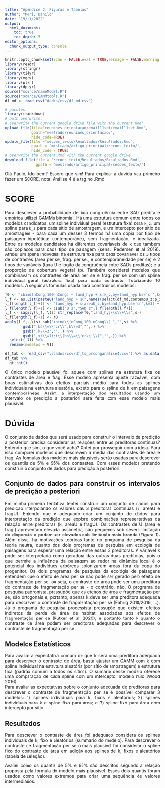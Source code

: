 ```yaml
---
title: "Apêndice 2: Figuras e Tabelas"
author: "Mori, Danilo"
date: "19/11/2022"
output: 
  html_document:
    toc: true
    toc_depth: 5
editor_options: 
  chunk_output_type: console
---
```


<style>
body {
text-align: justify}
</style>

```r
knitr::opts_chunk$set(echo = FALSE,eval = TRUE,message = FALSE,warning = FALSE,cache=TRUE)
library(readr)
library(stringr)
library(tidyr)
library(mgcv)
library(plyr)
library(dplyr)
source("source/nameModel.R")
source("source/GAMMtools.R")
df_md <- read_csv("dados/csv/df_md.csv")
```

```r
# pacotes
library(trackdown)
# both overwrite: 
# overwrite the current google drive file with the current Rmd:
upload_file(file="reunioes_orientacao/email11set/email11set.Rmd",
            gpath="mestrado/reunioes_orientacao/",
            hide_code=TRUE)
update_file(file ="secoes_texto/Resultados/Resultados.Rmd",
            gpath = "mestrado/artigo_principal/secoes_texto/",
            hide_code = TRUE)
# overwrite the current Rmd with the current google drive 
download_file(file = "secoes_texto/Resultados/Resultados.Rmd",
              gpath = "mestrado/artigo_principal/secoes_texto/")
```

Olá Paulo, tdo bem? Espero que sim!
Para explicar a duvida vou primeiro fazer um SCORE.
nota: Análise 4 é a tag no .Rmd

# SCORE

Para descrever a probabilidade de boa congruência entre SAD predita e empírica utilizei GAMMs binomial. Há uma estrutura comum entre todos os modelos candidatos: um spline individual geral (estrutura fixa) para `k_z`, um spline para `k_z` para cada sítio de amostragem, e um intercepto por sítio de amostragem - para cada um desses 3 termos há uma cópia por tipo de paisagem hipotética: contemporânea, sem fragmentação, e idealizada. Entre os modelos candidatos há diferentes covariáveis de k que também são copiados para cada tipo de paisagem (sensu Pedersen et al 2019). Atribui um spline individual na estrutura fixa para cada covariável:  os 3 tipos de contrastes (area per se, frag. per se., e contemporaneidade per se) e 2 tipos de variáveis (taxa U e logito da congruência entre SADs preditas); e a proporção de cobertura vegetal (p). Também considerei modelos que combinavam os contrastes de área per se e frag. per se com um spline individual geral (estrutura fixa) para cada contraste. Totalizando 10 modelos.  A seguir as formulas usada para construir os modelos:
 

```r
f0 <- "cbind(nCong,100-nCong) ~ land_hyp + s(k_z,by=land_hyp,bs='cr',k=3) + s(k_z,by=land_hyp,SiteCode,bs='fs',k=3,xt=list(bs='cr')) + s(land_hyp,SiteCode,bs='re')"
l_f <- as.list(paste0("land_hyp + s(",names(select(df_md,contempU_z:p_z)),",by=land_hyp,bs='cr',k=3) + "))
l_f[length(l_f)+1] <- "land_hyp + s(areaU_z,by=land_hyp,bs='cr',k=3) + s(fragU_z,by=land_hyp,bs='cr',k=3) + "
l_f[length(l_f)+1] <- gsub("U_z","SAD_z",l_f[length(l_f)])
l_f <- sapply(l_f, \(s) str_replace(f0,"land_hyp\\s\\+\\s",s))
l_f[length(l_f)+1] <- f0
adply(l_f,1,\(s) sub("cbind\\(nCong,100-nCong\\) ","",s) %>% 
        gsub(",bs\\=\\'cr\\',k\\=3","",.) %>%
        gsub(",k\\=3","",.) %>%
        gsub(",xt\\=list\\(bs\\=\\'cr\\'\\)","",.)) %>%
  select(-X1) %>% 
  rename(modelos = V1)
```



```r
df_tab <- read_csv("./dados/csv/df_ts_prconganalise4.csv") %>% as.data.frame()
df_tab %>% 
  gt::gt()
```

O único modelo plausível foi aquele com splines na estrutura fixa os contrastes de área e frag. 
Esse modelo apresenta ajuste razoável, com boas estimativas dos efeitos parciais médio para todos os splines individuais na estrutura aleatória, exceto para o spline de k em paisagens contemporâneas. Assim, a interpretação dos resultados usando um intervalo de predição a posteriori será feita com esse modelo mais plausível.

# Dúvida

O conjunto de dados que será usado para construir o intervalo de predição a posteriori precisa considerar as relações entre as preditoras contínuas? Entendo que sim, o que você acha? Optei por prosseguir com a ideia. Para isso comparei modelos que descrevem a média dos contrastes de área e frag. As formulas dos modelos mais plausíveis serão usadas para descrever os quantils de 5% e 95% dos contrastes. Com esses modelos pretendo construir o conjunto de dados para predição a posteriori. 



## Conjunto de dados para construir os intervalos de predição a posteriori

Em minha primeira tentativa tentei construir um conjunto de dados para predição interpolando os valores das 3 preditoras contínuas (k, areaU e fragU).
Entendo que é adequado criar um conjunto de dados para interpretação da predição que explore combinações representativas da relação entre preditoras (k, areaU e fragU).
Os contrastes de U (area e frag.) apresentam elevada assimetria, são pequenos sob severa limitação de dispersão e podem ser elevados sob limitação mais branda (Figura 1). Além disso, há motivações teóricas tanto no programa de pesquisa da teoria neutra, quanto dos dois programas de pesquisa em ecologia de paisagens para esperar uma relação entre essas 3 preditoras. A variável k pode ser interpretada como geradora das outras duas preditoras, pois o que permite a influência da paisagem ao redor na dinâmica local é o potencial dos indivíduos arbóreos colonizarem áreas fora da copa do progenitor. Os dois programas de pesquisa da ecológia de paisagens entendem que o efeito de área per se não pode ser gerado pelo efeito de fragmentação per se, ou seja, o contraste de área pode ser uma preditora do contraste de fragmentação per se - o contrário, não. O programa de pesquisa padronista, pressupõe que os efeitos de área e fragmentação per se, são ortogonais e, portanto, apenas k deve ser uma preditora adequada para descrever o contraste de fragmentação per se (Fahrig 2018/2019, ...). Já o programa de pesquisa processista pressupõe que existem efeitos indiretos da perda de área de habitat associadas aos efeitos de fragmentação per se (Putker et al. 2020), e portanto tanto k quanto o contraste de área podem ser preditoras adequadas para descrever o contraste de fragmentação per se. 




## Modelos Estatísticos

Para avaliar a expectativa comum de que k será uma preditora adequada para descrever o contraste de área, basta ajustar um GAMM com k com spline individual na estrutura aleatória (por sítio de amostragem) e estrutura fixa (padrão comum a todos os sítios). O sumário desse modelo oferece uma comparação de cada spline com um intercepto, modelo nulo (Wood 2016).  
Para avaliar as expectativas sobre o conjunto adequada de preditoras para descrever o contraste de fragmentação per se é possível comparar 3 modelos: 1) splines índivíduais para k, fixos e aleatórios; 2) splines individuais para k e spline fixo para área; e 3) spline fixo para área com intercepto por sítio.

## Resultados 

Para descrever o contraste de área foi adequado considera os splines individuais de k, fixo e aleatórios (summario do modelo). Para descrever o contraste de fragmentação per se o mais plausível foi considerar o spline fixo do contraste de área em adição aos splines de k, fixos e aleatórios (tabela de seleção). 

Avaliei como os quantis de 5% e 95% são descritos segundo a relação proposta pela formula do modelo mais plausível. Esses dois quantis foram usados como valores extremos para criar uma sequência de valores intermediários.
